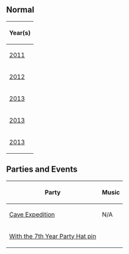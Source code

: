 {{CPW|Cave Mine}}

==Normal==
<center>
{|class="wikitable" border="1"
!Year(s)
|-
|[[Media:RoomsCavemine.swf|2011]]
|-
|[[Media:RoomsCavemine 2.swf|2012]]
|-
|[[Media:RoomsCavemine 3.swf|2013]]
|-
|[[Media:RoomsCavemine 4.swf|2013]]
|-
|[[Media:RoomsCavemine 5.swf|2013]]
|}
</center>

==Parties and Events==
<center>
{|class="wikitable" border="1"
!Party!!Music
|-
|[[Media:RoomsParty1-CaveExpedition.swf|Cave Expedition]]||N/A
|-
|[[media:RoomsCavemine_pin4.swf|With the 7th Year Party Hat pin]]||{{n/a}}
|}


{{Places}}